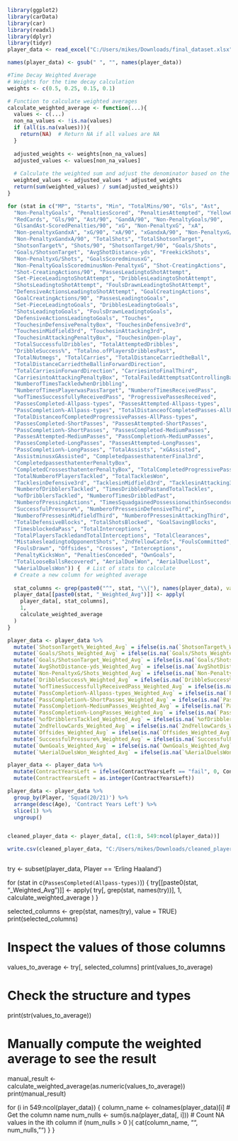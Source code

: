 ```{r}
library(ggplot2)
library(carData)
library(car)
library(readxl)
library(dplyr)
library(tidyr)
player_data <- read_excel("C:/Users/mikes/Downloads/final_dataset.xlsx")
```

```{r}
names(player_data) <- gsub(" ", "", names(player_data))
```


```{r}
#Time Decay Weighted Average
# Weights for the time decay calculation
weights <- c(0.5, 0.25, 0.15, 0.1)

# Function to calculate weighted averages
calculate_weighted_average <- function(...){
  values <- c(...)
  non_na_values <- !is.na(values)
  if (all(is.na(values))){ 
    return(NA)  # Return NA if all values are NA
  }
  
  adjusted_weights <- weights[non_na_values]
  adjusted_values <- values[non_na_values]
  
  # Calculate the weighted sum and adjust the denominator based on the available weights
  weighted_values <- adjusted_values * adjusted_weights
  return(sum(weighted_values) / sum(adjusted_weights))
}
```



```{r}
for (stat in c("MP", "Starts", "Min", "TotalMins/90", "Gls", "Ast", 
  "Non-PenaltyGoals", "PenaltiesScored", "PenaltiesAttempted", "YellowCards", 
  "RedCards", "Gls/90", "Ast/90", "GandA/90", "Non-PenaltyGoals/90", 
  "GlsandAst-ScoredPenalties/90", "xG", "Non-PenaltyxG", "xA", 
  "Non-penaltyxGandxA", "xG/90", "xA/90", "xGandxA/90", "Non-PenaltyxG/90", 
  "Non-PenaltyxGandxA/90", "TotalShots", "TotalShotsonTarget", 
  "ShotsonTarget%", "Shots/90", "ShotsonTarget/90", "Goals/Shots", 
  "Goals/ShotsonTarget", "AvgShotDistance-yds", "FreekickShots", 
  "Non-PenaltyxG/Shots", "GoalsScoredminusxG", 
  "Non-PenaltyGoalsScoredminusNon-PenaltyxG", "Shot-CreatingActions", 
  "Shot-CreatingActions/90", "PassesLeadingtoShotAttempt", 
  "Set-PieceLeadingtoShotAttempt", "DribblesLeadingtoShotAttempt", 
  "ShotsLeadingtoShotAttempt", "FoulsDrawnLeadingtoShotAttempt", 
  "DefensiveActionsLeadingtoShotAttempt", "GoalCreatingActions", 
  "GoalCreatingActions/90", "PassesLeadingtoGoals", 
  "Set-PieceLeadingtoGoals", "DribblesLeadingtoGoals", 
  "ShotsLeadingtoGoals", "FoulsDrawnLeadingtoGoals", 
  "DefensiveActionsLeadingtoGoals", "Touches", 
  "TouchesinDefensivePenaltyBox", "TouchesinDefensive3rd", 
  "TouchesinMidfield3rd", "TouchesinAttacking3rd", 
  "TouchesinAttackingPenaltyBox", "TouchesinOpen-play", 
  "TotalSuccessfulDribbles", "TotalAttemptedDribbles", 
  "DribbleSuccess%", "Totalno.ofPlayersDribblesPast", 
  "TotalNutmegs", "TotalCarries", "TotalDistanceCarriedtheBall", 
  "TotalDistanceCarriedtheBallinForwardDirection", 
  "TotalCarriesinForwardDirection", "CarriesintoFinalThird", 
  "CarriesintoAttackingPenaltyBox", "TotalFailedAttemptsatControllingBall", 
  "NumberofTimesTackledwhenDribbling", 
  "NumberofTimesPlayerwasPassTarget", "NumberofTimesReceivedPass", 
  "%ofTimesSuccessfullyReceivedPass", "ProgressivePassesReceived", 
  "PassesCompleted-Allpass-types", "PassesAttempted-Allpass-types", 
  "PassCompletion%-Allpass-types", "TotalDistanceofCompletedPasses-AllPass-types", 
  "TotalDistanceofCompletedProgressivePasses-AllPass-types", 
  "PassesCompleted-ShortPasses", "PassesAttempted-ShortPasses", 
  "PassCompletion%-ShortPasses", "PassesCompleted-MediumPasses", 
  "PassesAttempted-MediumPasses", "PassCompletion%-MediumPasses", 
  "PassesCompleted-LongPasses", "PassesAttempted-LongPasses", 
  "PassCompletion%-LongPasses", "TotalAssists", "xGAssisted", 
  "AssistminusxGAssisted", "CompletedpassesthatenterFinal3rd", 
  "CompletedpassesthatenterPenaltyBox", 
  "CompletedCrossesthatenterPenaltyBox", "TotalCompletedProgressivePasses", 
  "TotalNumberofPlayersTackled", "TotalTacklesWon", 
  "TacklesinDefensive3rd", "TacklesinMidfield3rd", "TacklesinAttacking3rd", 
  "NumberofDribblersTackled", "TimesDribbledPastandTotalTackles", 
  "%ofDribblersTackled", "NumberofTimesDribbledPast", 
  "NumberofPressingActions", "TimesSquadgainedPossessionwithin5secondsofPressingActions", 
  "SuccessfulPressure%", "NumberofPressesinDefensiveThird", 
  "NumberofPressesinMidfieldThird", "NumberofPressesinAttackingThird", 
  "TotalDefensiveBlocks", "TotalShotsBlocked", "GoalSavingBlocks", 
  "TimesblockedaPass", "TotalInterceptions", 
  "TotalPlayersTackledandTotalInterceptions", "TotalClearances", 
  "MistakesleadingtoOpponentShots", "2ndYellowCards", "FoulsCommitted", 
  "FoulsDrawn", "Offsides", "Crosses", "Interceptions", 
  "PenaltyKicksWon", "PenaltiesConceded", "OwnGoals", 
  "TotalLooseBallsRecovered", "AerialDuelWon", "AerialDuelLost", 
  "%AerialDuelsWon")) {  # List of stats to calculate
  # Create a new column for weighted average
  
  stat_columns <- grep(paste0("^", stat, "\\("), names(player_data), value = TRUE)
  player_data[[paste0(stat, "_Weighted_Avg")]] <- apply(
    player_data[, stat_columns], 
    1, 
    calculate_weighted_average
  )
}
```


```{r}
player_data <- player_data %>%
  mutate(`ShotsonTarget%_Weighted_Avg` = ifelse(is.na(`ShotsonTarget%_Weighted_Avg`), 0, `ShotsonTarget%_Weighted_Avg`)) %>%
  mutate(`Goals/Shots_Weighted_Avg` = ifelse(is.na(`Goals/Shots_Weighted_Avg`), 0, `Goals/Shots_Weighted_Avg`)) %>%
  mutate(`Goals/ShotsonTarget_Weighted_Avg` = ifelse(is.na(`Goals/ShotsonTarget_Weighted_Avg`), 0, `Goals/ShotsonTarget_Weighted_Avg`)) %>%
  mutate(`AvgShotDistance-yds_Weighted_Avg` = ifelse(is.na(`AvgShotDistance-yds_Weighted_Avg`), 0, `AvgShotDistance-yds_Weighted_Avg`)) %>%
  mutate(`Non-PenaltyxG/Shots_Weighted_Avg` = ifelse(is.na(`Non-PenaltyxG/Shots_Weighted_Avg`), 0, `Non-PenaltyxG/Shots_Weighted_Avg`)) %>%
  mutate(`DribbleSuccess%_Weighted_Avg` = ifelse(is.na(`DribbleSuccess%_Weighted_Avg`), 0, `DribbleSuccess%_Weighted_Avg`)) %>%
  mutate(`%ofTimesSuccessfullyReceivedPass_Weighted_Avg` = ifelse(is.na(`%ofTimesSuccessfullyReceivedPass_Weighted_Avg`), 0, `%ofTimesSuccessfullyReceivedPass_Weighted_Avg`)) %>%
  mutate(`PassCompletion%-Allpass-types_Weighted_Avg` = ifelse(is.na(`PassCompletion%-Allpass-types_Weighted_Avg`), 0, `PassCompletion%-Allpass-types_Weighted_Avg`)) %>%
  mutate(`PassCompletion%-ShortPasses_Weighted_Avg` = ifelse(is.na(`PassCompletion%-ShortPasses_Weighted_Avg`), 0, `PassCompletion%-ShortPasses_Weighted_Avg`)) %>%
  mutate(`PassCompletion%-MediumPasses_Weighted_Avg` = ifelse(is.na(`PassCompletion%-MediumPasses_Weighted_Avg`), 0, `PassCompletion%-MediumPasses_Weighted_Avg`)) %>%
  mutate(`PassCompletion%-LongPasses_Weighted_Avg` = ifelse(is.na(`PassCompletion%-LongPasses_Weighted_Avg`), 0, `PassCompletion%-LongPasses_Weighted_Avg`)) %>%
  mutate(`%ofDribblersTackled_Weighted_Avg` = ifelse(is.na(`%ofDribblersTackled_Weighted_Avg`), 0, `%ofDribblersTackled_Weighted_Avg`)) %>%
  mutate(`2ndYellowCards_Weighted_Avg` = ifelse(is.na(`2ndYellowCards_Weighted_Avg`), 0, `2ndYellowCards_Weighted_Avg`)) %>%
  mutate(`Offsides_Weighted_Avg` = ifelse(is.na(`Offsides_Weighted_Avg`), 0, `Offsides_Weighted_Avg`)) %>%
  mutate(`SuccessfulPressure%_Weighted_Avg` = ifelse(is.na(`SuccessfulPressure%_Weighted_Avg`), 0, `SuccessfulPressure%_Weighted_Avg`)) %>%
  mutate(`OwnGoals_Weighted_Avg` = ifelse(is.na(`OwnGoals_Weighted_Avg`), 0, `OwnGoals_Weighted_Avg`)) %>%
  mutate(`%AerialDuelsWon_Weighted_Avg` = ifelse(is.na(`%AerialDuelsWon_Weighted_Avg`), 0, `%AerialDuelsWon_Weighted_Avg`)) 

player_data <- player_data %>%
  mutate(ContractYearsLeft = ifelse(ContractYearsLeft == "fail", 0, ContractYearsLeft)) %>%
  mutate(ContractYearsLeft = as.integer(ContractYearsLeft))

player_data <- player_data %>%
  group_by(Player, 'Squad(20/21)') %>%                       
  arrange(desc(Age), 'Contract Years Left') %>%        
  slice(1) %>%                                     
  ungroup()            


cleaned_player_data <- player_data[, c(1:8, 549:ncol(player_data))]

write.csv(cleaned_player_data, "C:/Users/mikes/Downloads/cleaned_player_data.csv", row.names = FALSE)
```

```{r}

```



























try <- subset(player_data, Player == 'Erling Haaland')

for (stat in c(`PassesCompleted(Allpass-types)`)) {
  try[[paste0(stat, "_Weighted_Avg")]] <- apply(
    try[, grep(stat, names(try))], 
    1, 
    calculate_weighted_average
  )
}

selected_columns <- grep(stat, names(try), value = TRUE)
print(selected_columns)

# Inspect the values of those columns
values_to_average <- try[, selected_columns]
print(values_to_average)

# Check the structure and types
print(str(values_to_average))

# Manually compute the weighted average to see the result
manual_result <- calculate_weighted_average(as.numeric(values_to_average))
print(manual_result)

for (i in 549:ncol(player_data)) {
  column_name <- colnames(player_data)[i]  # Get the column name
  num_nulls <- sum(is.na(player_data[, i]))  # Count NA values in the ith column
  if (num_nulls > 0 ){
    cat(column_name, "", num_nulls, "\n")
  }
}
